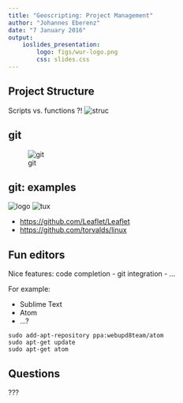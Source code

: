 ```yaml
---
title: "Geoscripting: Project Management"
author: "Johannes Eberenz"
date: "7 January 2016"
output: 
    ioslides_presentation:
        logo: figs/wur-logo.png
        css: slides.css
---
```


## 

## Project Structure
Scripts vs. functions ?!
![struc](figs/project_structure_screenCapture.png)

## git
![git](http://imgs.xkcd.com/comics/git.png)

## git: examples

![logo](https://camo.githubusercontent.com/ecc5ea9d9e0b4b553330e09249a0fd3c0b280029/687474703a2f2f6c6561666c65746a732e636f6d2f646f63732f696d616765732f6c6f676f2e706e67)
![tux](https://upload.wikimedia.org/wikipedia/commons/thumb/3/35/Tux.svg/207px-Tux.svg.png)

- [https://github.com/Leaflet/Leaflet](https://github.com/Leaflet/Leaflet)
- [https://github.com/torvalds/linux](https://github.com/torvalds/linux)

## Fun editors

Nice features: code completion - git integration - ...

For example:

- Sublime Text
- Atom
-  ...?

```
sudo add-apt-repository ppa:webupd8team/atom
sudo apt-get update
sudo apt-get atom
```


## Questions {.flexbox .vcenter}
???

